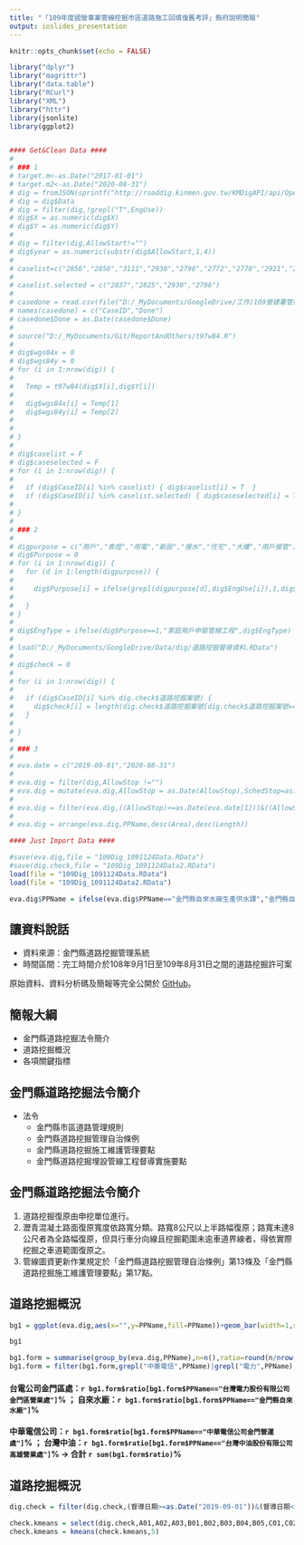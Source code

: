 ```yaml
---
title: "「109年度國營事業管線挖掘市區道路施工回填復舊考評」縣府說明簡報"
output: ioslides_presentation
---
```


```r
knitr::opts_chunk$set(echo = FALSE)
```

```r
library("dplyr")
library("magrittr")
library("data.table")
library("RCurl")
library("XML")
library("httr")
library(jsonlite)
library(ggplot2)


#### Get&Clean Data ####
# 
# ### 1
# target.m<-as.Date("2017-01-01")
# target.m2<-as.Date("2020-08-31")
# dig = fromJSON(sprintf("http://roaddig.kinmen.gov.tw/KMDigAPI/api/OpenData/GetCaseList?sdate=%s&edate=%s",target.m,target.m2))
# dig = dig$Data
# dig = filter(dig,!grepl("T",EngUse))
# dig$X = as.numeric(dig$X)
# dig$Y = as.numeric(dig$Y)
# 
# dig = filter(dig,AllowStart!="")
# dig$year = as.numeric(substr(dig$AllowStart,1,4))
# 
# caselist=c("2856","2858","3111","2930","2796","2772","2770","2921","2825","2765","2971","2964","2920","2932","2970","2916","2955","2792","2830","2914","2849","2933","2922","2923","2912","2848","2824","2919","2972","2885","2837")
# 
# caselist.selected = c("2837","2825","2930","2796")
# 
# casedone = read.csv(file("D:/_MyDocuments/GoogleDrive/工作/109營建署管挖考評/CaseID-done.csv",encoding="big5"),stringsAsFactors=F)
# names(casedone) = c("CaseID","Done")
# casedone$Done = as.Date(casedone$Done)
# 
# source("D:/_MyDocuments/Git/ReportAndOthers/t97w84.R")
# 
# dig$wgs84x = 0
# dig$wgs84y = 0
# for (i in 1:nrow(dig)) {
#   
#   Temp = t97w84(dig$X[i],dig$Y[i])
#   
#   dig$wgs84x[i] = Temp[1]
#   dig$wgs84y[i] = Temp[2]
#   
#   
# }
# 
# dig$caselist = F
# dig$caseselected = F
# for (i in 1:nrow(dig)) {
#   
#   if (dig$CaseID[i] %in% caselist) { dig$caselist[i] = T  }
#   if (dig$CaseID[i] %in% caselist.selected) { dig$caseselected[i] = T  }
#   
# }
# 
# ### 2
# 
# digpurpose = c("用戶","表燈","用電","新設","接水","住宅","大樓","用戶接管")
# dig$Purpose = 0
# for (i in 1:nrow(dig)) {
#   for (d in 1:length(digpurpose)) {
#     
#     dig$Purpose[i] = ifelse(grepl(digpurpose[d],dig$EngUse[i]),1,dig$Purpose[i])
#     
#   }
# }
# 
# dig$EngType = ifelse(dig$Purpose==1,"家庭用戶申裝管線工程",dig$EngType)
# 
# load("D:/_MyDocuments/GoogleDrive/Data/dig/道路挖掘督導資料.RData")
# 
# dig$check = 0
# 
# for (i in 1:nrow(dig)) {
#   
#   if (dig$CaseID[i] %in% dig.check$道路挖掘案號) {
#     dig$check[i] = length(dig.check$道路挖掘案號[dig.check$道路挖掘案號==dig$CaseID[i]])
#   }
#   
# }
# 
# ### 3
# 
# eva.date = c("2019-09-01","2020-08-31")
# 
# eva.dig = filter(dig,AllowStop !="")
# eva.dig = mutate(eva.dig,AllowStop = as.Date(AllowStop),SchedStop=as.Date(SchedStop))
# 
# eva.dig = filter(eva.dig,((AllowStop)>=as.Date(eva.date[1]))&((AllowStop+30)<=as.Date(eva.date[2]))) #,CaseStatus!="註銷申請", CaseStatus!="案件已撤銷",CaseStatus!="待補件"
# 
# eva.dig = arrange(eva.dig,PPName,desc(Area),desc(Length))

#### Just Import Data ####

#save(eva.dig,file = "109Dig_1091124Data.RData")
#save(dig.check,file = "109Dig_1091124Data2.RData")
load(file = "109Dig_1091124Data.RData")
load(file = "109Dig_1091124Data2.RData")

eva.dig$PPName = ifelse(eva.dig$PPName=="金門縣自來水廠生產供水課","金門縣自來水廠",eva.dig$PPName)

```

## 讓資料說話

+ 資料來源：金門縣道路挖掘管理系統
+ 時間區間：完工時間介於108年9月1日至109年8月31日之間的道路挖掘許可案

原始資料、資料分析碼及簡報等完全公開於 [GitHub](https://github.com/chiahuaw/109DigEvaluation)。

## 簡報大綱

+ 金門縣道路挖掘法令簡介
+ 道路挖掘概況
+ 各項關鍵指標


## 金門縣道路挖掘法令簡介

+ 法令
  + 金門縣市區道路管理規則
  + 金門縣道路挖掘管理自治條例
  + 金門縣道路挖掘施工維護管理要點
  + 金門縣道路挖掘埋設管線工程督導實施要點
  
## 金門縣道路挖掘法令簡介

1. 道路挖掘復原由申挖單位進行。
2. 瀝青混凝土路面復原寬度依路寬分類。路寬8公尺以上半路幅復原；路寬未達8公尺者為全路幅復原，但具行車分向線且挖掘範圍未逾車道界線者，得依實際挖掘之車道範圍復原之。
3. 管線圖資更新作業規定於「金門縣道路挖掘管理自治條例」第13條及「金門縣道路挖掘施工維護管理要點」第17點。

## 道路挖掘概況

```r
bg1 = ggplot(eva.dig,aes(x="",y=PPName,fill=PPName))+geom_bar(width=1,stat="identity")+coord_polar("y",start=0)

bg1

bg1.form = summarise(group_by(eva.dig,PPName),n=n(),ratio=round(n/nrow(eva.dig),4)*100) %>% data.frame()
bg1.form = filter(bg1.form,grepl("中華電信",PPName)|grepl("電力",PPName)|grepl("自來水",PPName)|grepl("中油",PPName))

```

#### 台電公司金門區處：`r bg1.form$ratio[bg1.form$PPName=="台灣電力股份有限公司金門區營業處"]`% ； 自來水廠：`r bg1.form$ratio[bg1.form$PPName=="金門縣自來水廠"]`% 
#### 中華電信公司：`r bg1.form$ratio[bg1.form$PPName=="中華電信公司金門營運處"]`% ；  台灣中油：`r bg1.form$ratio[bg1.form$PPName=="台灣中油股份有限公司高雄營業處"]`% → 合計 `r sum(bg1.form$ratio)`%

## 道路挖掘概況

```r

dig.check = filter(dig.check,(督導日期>=as.Date("2019-09-01"))&(督導日期<=as.Date("2020-08-31")))

check.kmeans = select(dig.check,A01,A02,A03,B01,B02,B03,B04,B05,C01,C02)
check.kmeans = kmeans(check.kmeans,5)

```